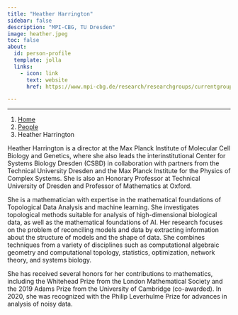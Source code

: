 ```yaml
---
title: "Heather Harrington"
sidebar: false
description: "MPI-CBG, TU Dresden"
image: heather.jpeg
toc: false
about:
  id: person-profile
  template: jolla
  links:
    - icon: link
      text: website
      href: https://www.mpi-cbg.de/research/researchgroups/currentgroups/heather-harrington/research

---
```

---

```{=html}
<nav aria-label="breadcrumb">
  <ol class="breadcrumb">
    <li class="breadcrumb-item"><a href="../../index.html">Home</a></li>
    <li class="breadcrumb-item"><a href="../../people.html">People</a></li>
    <li class="breadcrumb-item active">Heather Harrington</li>

  </ol>
</nav>
```

:::{#person-profile}
:::

Heather Harrington is a director at the Max Planck Institute of Molecular Cell Biology and Genetics, where she also leads the interinstitutional Center for Systems Biology Dresden (CSBD) in collaboration with partners from the Technical University Dresden and the Max Planck Institute for the Physics of Complex Systems.
She is also an Honorary Professor at Technical University of Dresden and Professor of Mathematics at Oxford.

She is a mathematician with expertise in the mathematical foundations of Topological Data Analysis and machine learning. 
She investigates topological methods suitable for analysis of high-dimensional biological data, as well as the mathematical foundations of AI. 
Her research focuses on the problem of reconciling models and data by extracting information about the structure of models and the shape of data. 
She combines techniques from a variety of disciplines such as computational algebraic geometry and computational topology, statistics, optimization, network theory, and systems biology.

She has received several honors for her contributions to mathematics, including the Whitehead Prize from the London Mathematical Society and the 2019 Adams Prize from the University of Cambridge (co-awarded). 
In 2020, she was recognized with the Philip Leverhulme Prize for advances in analysis of noisy data.